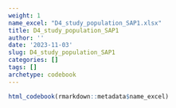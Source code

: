 ```yaml
---
weight: 1
name_excel: "D4_study_population_SAP1.xlsx"
title: D4_study_population_SAP1
author: ''
date: '2023-11-03'
slug: D4_study_population_SAP1
categories: []
tags: []
archetype: codebook
---
```


```r
html_codebook(rmarkdown::metadata$name_excel)
```

